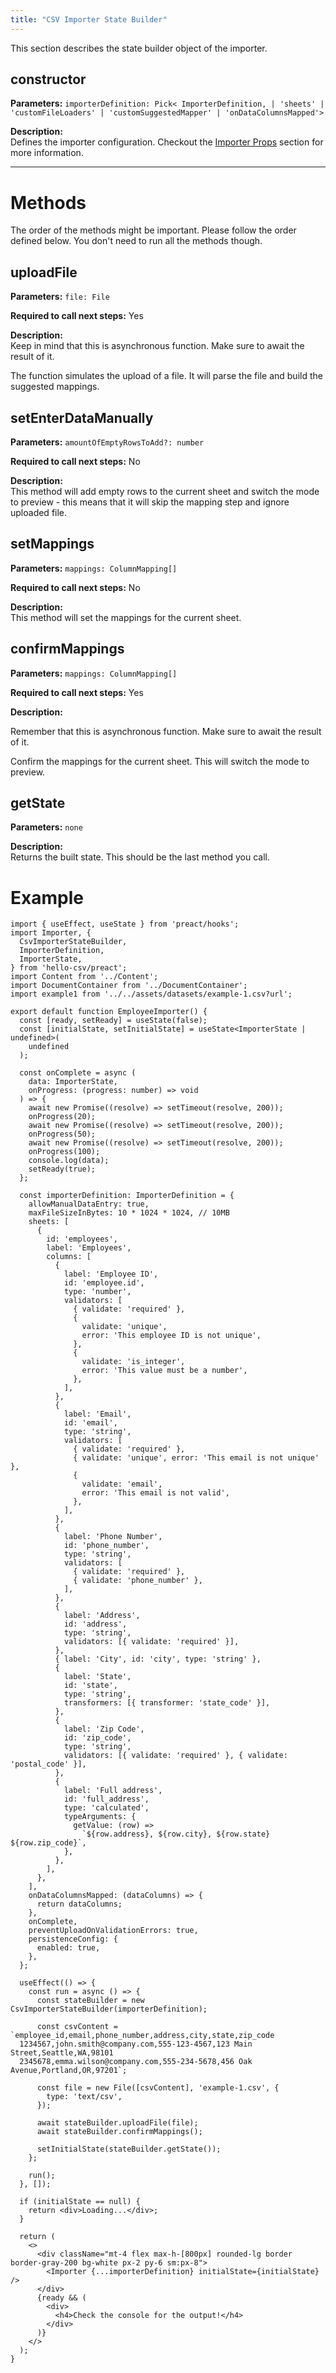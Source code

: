 ```yaml
---
title: "CSV Importer State Builder"
---
```


This section describes the state builder object of the importer.

## constructor

**Parameters:** `importerDefinition: Pick<
  ImporterDefinition,
  | 'sheets'
  | 'customFileLoaders'
  | 'customSuggestedMapper'
  | 'onDataColumnsMapped'>`

**Description:**  
Defines the importer configuration. Checkout the [Importer Props](/v0.3.7/api-reference/importer-props) section for more information.

---

# Methods

The order of the methods might be important. Please follow the order defined below. You don't need to run all the methods though.

## uploadFile

**Parameters:** `file: File`

**Required to call next steps:** Yes

**Description:**  
Keep in mind that this is asynchronous function. Make sure to await the result of it.

The function simulates the upload of a file. It will parse the file and build the suggested mappings.

## setEnterDataManually

**Parameters:** `amountOfEmptyRowsToAdd?: number`

**Required to call next steps:** No

**Description:**  
This method will add empty rows to the current sheet and switch the mode to preview - this means that it will skip 
the mapping step and ignore uploaded file.

## setMappings

**Parameters:** `mappings: ColumnMapping[]`

**Required to call next steps:** No

**Description:**  
This method will set the mappings for the current sheet.

## confirmMappings

**Parameters:** `mappings: ColumnMapping[]`

**Required to call next steps:** Yes

**Description:** 

Remember that this is asynchronous function. Make sure to await the result of it.

Confirm the mappings for the current sheet. This will switch the mode to preview. 

## getState

**Parameters:** `none`

**Description:**  
Returns the built state. This should be the last method you call.


# Example

```tsx
import { useEffect, useState } from 'preact/hooks';
import Importer, {
  CsvImporterStateBuilder,
  ImporterDefinition,
  ImporterState,
} from 'hello-csv/preact';
import Content from '../Content';
import DocumentContainer from '../DocumentContainer';
import example1 from '../../assets/datasets/example-1.csv?url';

export default function EmployeeImporter() {
  const [ready, setReady] = useState(false);
  const [initialState, setInitialState] = useState<ImporterState | undefined>(
    undefined
  );

  const onComplete = async (
    data: ImporterState,
    onProgress: (progress: number) => void
  ) => {
    await new Promise((resolve) => setTimeout(resolve, 200));
    onProgress(20);
    await new Promise((resolve) => setTimeout(resolve, 200));
    onProgress(50);
    await new Promise((resolve) => setTimeout(resolve, 200));
    onProgress(100);
    console.log(data);
    setReady(true);
  };

  const importerDefinition: ImporterDefinition = {
    allowManualDataEntry: true,
    maxFileSizeInBytes: 10 * 1024 * 1024, // 10MB
    sheets: [
      {
        id: 'employees',
        label: 'Employees',
        columns: [
          {
            label: 'Employee ID',
            id: 'employee.id',
            type: 'number',
            validators: [
              { validate: 'required' },
              {
                validate: 'unique',
                error: 'This employee ID is not unique',
              },
              {
                validate: 'is_integer',
                error: 'This value must be a number',
              },
            ],
          },
          {
            label: 'Email',
            id: 'email',
            type: 'string',
            validators: [
              { validate: 'required' },
              { validate: 'unique', error: 'This email is not unique' },
              {
                validate: 'email',
                error: 'This email is not valid',
              },
            ],
          },
          {
            label: 'Phone Number',
            id: 'phone_number',
            type: 'string',
            validators: [
              { validate: 'required' },
              { validate: 'phone_number' },
            ],
          },
          {
            label: 'Address',
            id: 'address',
            type: 'string',
            validators: [{ validate: 'required' }],
          },
          { label: 'City', id: 'city', type: 'string' },
          {
            label: 'State',
            id: 'state',
            type: 'string',
            transformers: [{ transformer: 'state_code' }],
          },
          {
            label: 'Zip Code',
            id: 'zip_code',
            type: 'string',
            validators: [{ validate: 'required' }, { validate: 'postal_code' }],
          },
          {
            label: 'Full address',
            id: 'full_address',
            type: 'calculated',
            typeArguments: {
              getValue: (row) =>
                `${row.address}, ${row.city}, ${row.state} ${row.zip_code}`,
            },
          },
        ],
      },
    ],
    onDataColumnsMapped: (dataColumns) => {
      return dataColumns;
    },
    onComplete,
    preventUploadOnValidationErrors: true,
    persistenceConfig: {
      enabled: true,
    },
  };

  useEffect(() => {
    const run = async () => {
      const stateBuilder = new CsvImporterStateBuilder(importerDefinition);

      const csvContent = `employee_id,email,phone_number,address,city,state,zip_code
  1234567,john.smith@company.com,555-123-4567,123 Main Street,Seattle,WA,98101
  2345678,emma.wilson@company.com,555-234-5678,456 Oak Avenue,Portland,OR,97201`;

      const file = new File([csvContent], 'example-1.csv', {
        type: 'text/csv',
      });

      await stateBuilder.uploadFile(file);
      await stateBuilder.confirmMappings();

      setInitialState(stateBuilder.getState());
    };

    run();
  }, []);

  if (initialState == null) {
    return <div>Loading...</div>;
  }

  return (
    <>
      <div className="mt-4 flex max-h-[800px] rounded-lg border border-gray-200 bg-white px-2 py-6 sm:px-8">
        <Importer {...importerDefinition} initialState={initialState} />
      </div>
      {ready && (
        <div>
          <h4>Check the console for the output!</h4>
        </div>
      )}
    </>
  );
}
```